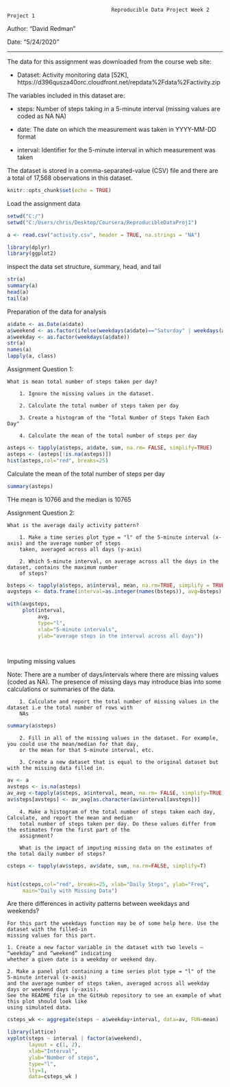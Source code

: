 
                                      Reproducible Data Project Week 2 Project 1

Author: "David Redman"

Date: "5/24/2020"


---

The data for this assignment was downloaded from the course web site:

- Dataset: Activity monitoring data [52K], https://d396qusza40orc.cloudfront.net/repdata%2Fdata%2Factivity.zip

The variables included in this dataset are:

- steps: Number of steps taking in a 5-minute interval (missing values are coded as NA\color{red}{\verb|NA|} NA)

- date: The date on which the measurement was taken in YYYY-MM-DD format

- interval: Identifier for the 5-minute interval in which measurement was taken

The dataset is stored in a comma-separated-value (CSV) file and there are a total of 17,568 observations in this dataset.


```{r setup, include=FALSE}
knitr::opts_chunk$set(echo = TRUE)
```
Load the assignment data

```{r}
setwd("C:/")
setwd("C:/Users/chris/Desktop/Coursera/ReproducibleDataProj1")

a <- read.csv("activity.csv", header = TRUE, na.strings = "NA")

library(dplyr)
library(ggplot2)
```

inspect the data set structure, summary, head, and tail

```{r}

str(a)
summary(a)
head(a)
tail(a)

```

Preparation of the data for analysis

```{r}
a$date <- as.Date(a$date)
a$weekend <- as.factor(ifelse(weekdays(a$date)=="Saturday" | weekdays(a$date)=="Sunday","weekend","weekday"))
a$weekday <- as.factor(weekdays(a$date))
str(a)
names(a)
lapply(a, class)
```



Assignment Question 1:


    What is mean total number of steps taken per day?

        1. Ignore the missing values in the dataset.

        2. Calculate the total number of steps taken per day

        3. Create a histogram of the "Total Number of Steps Taken Each Day"

        4. Calculate the mean of the total number of steps per day

```{r}
asteps <- tapply(a$steps, a$date, sum, na.rm= FALSE, simplify=TRUE)
asteps <- (asteps[!is.na(asteps)])
hist(asteps,col="red", breaks=25)

```


Calculate the mean of the total number of steps per day

```{r}

summary(asteps)

```

THe mean is 10766 and the median is 10765




Assignment Question 2:

    What is the average daily activity pattern?
    
        1. Make a time series plot type = "l" of the 5-minute interval (x-axis) and the average number of steps 
        taken, averaged across all days (y-axis)
        
        2. Which 5-minute interval, on average across all the days in the dataset, contains the maximum number
        of steps?
```{r}
bsteps <- tapply(a$steps, a$interval, mean, na.rm=TRUE, simplify = TRUE)
avgsteps <- data.frame(interval=as.integer(names(bsteps)), avg=bsteps)

with(avgsteps,
     plot(interval,
          avg,
          type="l",
          xlab="5-minute intervals",
          ylab="average steps in the interval across all days"))    

    
```      
 
 
Imputing missing values

Note: There are a number of days/intervals where there are missing values (coded as NA).  The presence of missing days may introduce bias into some calculations or summaries of the data. 

        1. Calculate and report the total number of missing values in the dataset i.e the total number of rows with
        NAs
```{r}
summary(a$steps)
```

        2. Fill in all of the missing values in the dataset. For example, you could use the mean/median for that day,
        or the mean for that 5-minute interval, etc.
        
        3. Create a new dataset that is equal to the original dataset but with the missing data filled in.

        
```{r}
av <- a
avsteps <- is.na(asteps)
av_avg <-tapply(a$steps, a$interval, mean, na.rm= FALSE, simplify=TRUE)
av$steps[avsteps] <- av_avg[as.character(av$interval[avsteps])]
```


        4. Make a histogram of the total number of steps taken each day, Calculate, and report the mean and median
        total number of steps taken per day. Do these values differ from the estimates from the first part of the
        assignment?
        
        What is the impact of imputing missing data on the estimates of the total daily number of steps?


```{r}
csteps <- tapply(av$steps, av$date, sum, na.rm=FALSE, simplify=T)


hist(csteps,col="red", breaks=25, xlab="Daily Steps", ylab="Freq",
     main="Daily with Missing Data")    

```



Are there differences in activity patterns between weekdays and weekends?
 
    For this part the weekdays function may be of some help here. Use the dataset with the filled-in 
    missing values for this part.
    
    1. Create a new factor variable in the dataset with two levels – “weekday” and “weekend” indicating 
    whether a given date is a weekday or weekend day.

    2. Make a panel plot containing a time series plot type = "l" of the 5-minute interval (x-axis)
    and the average number of steps taken, averaged across all weekday days or weekend days (y-axis). 
    See the README file in the GitHub repository to see an example of what this plot should look like 
    using simulated data.
    
```{r}
csteps_wk <- aggregate(steps ~ a$weekday+interval, data=av, FUN=mean)

library(lattice)
xyplot(steps ~ interval | factor(a$weekend),
       layout = c(1, 2),
       xlab="Interval",
       ylab="Number of steps",
       type="l",
       lty=1,
       data=csteps_wk )



```




